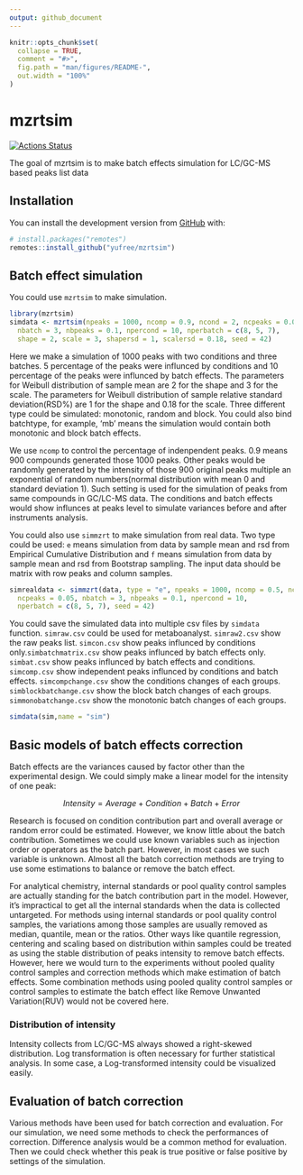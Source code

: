 ```yaml
---
output: github_document
---
```


<!-- README.md is generated from README.Rmd. Please edit that file -->

```r
knitr::opts_chunk$set(
  collapse = TRUE,
  comment = "#>",
  fig.path = "man/figures/README-",
  out.width = "100%"
)
```

# mzrtsim

<!-- badges: start -->
[![Actions Status](https://github.com/yufree/mzrtsim/workflows/Render%20and%20Deploy%20RMarkdown%20Website/badge.svg)](https://github.com/yufree/mzrtsim/actions)
<!-- badges: end -->

The goal of mzrtsim is to make batch effects simulation for LC/GC-MS based peaks list data

## Installation

You can install the development version from [GitHub](https://github.com/) with:

``` r
# install.packages("remotes")
remotes::install_github("yufree/mzrtsim")
```

## Batch effect simulation

You could use `mzrtsim` to make simulation.

```r
library(mzrtsim)
simdata <- mzrtsim(npeaks = 1000, ncomp = 0.9, ncond = 2, ncpeaks = 0.05,
  nbatch = 3, nbpeaks = 0.1, npercond = 10, nperbatch = c(8, 5, 7),
  shape = 2, scale = 3, shapersd = 1, scalersd = 0.18, seed = 42)
```

Here we make a simulation of 1000 peaks with two conditions and three batches. 5 percentage of the peaks were influnced by conditions and 10 percentage of the peaks were influnced by batch effects. The parameters for Weibull distribution of sample mean are 2 for the shape and 3 for the scale. The parameters for Weibull distribution of sample relative standard deviation(RSD%) are 1 for the shape and 0.18 for the scale. Three different type could be simulated: monotonic, random and block. You could also bind batchtype, for example, 'mb' means the simulation would contain both monotonic and block batch effects.

We use `ncomp` to control the percentage of indenpendent peaks. 0.9 means 900 compounds generated those 1000 peaks. Other peaks would be randomly generated by the intensity of those 900 original peaks multiple an exponential of random numbers(normal distribution with mean 0 and standard deviation 1). Such setting is used for the simulation of peaks from same compounds in GC/LC-MS data. The conditions and batch effects would show influnces at peaks level to simulate variances before and after instruments analysis.

You could also use `simmzrt` to make simulation from real data. Two type could be used: `e` means simulation from data by sample mean and rsd from Empirical Cumulative Distribution and `f` means simulation from data by sample mean and rsd from Bootstrap sampling. The input data should be matrix with row peaks and column samples.

```r
simrealdata <- simmzrt(data, type = "e", npeaks = 1000, ncomp = 0.5, ncond = 2,
  ncpeaks = 0.05, nbatch = 3, nbpeaks = 0.1, npercond = 10,
  nperbatch = c(8, 5, 7), seed = 42)
```

You could save the simulated data into multiple csv files by `simdata` function. `simraw.csv` could be used for metaboanalyst. `simraw2.csv` show the raw peaks list. `simcon.csv` show peaks influnced by conditions only.`simbatchmatrix.csv` show peaks influnced by batch effects only. `simbat.csv` show peaks influnced by batch effects and conditions. `simcomp.csv` show independent peaks influnced by conditions and batch effects. `simcompchange.csv` show the conditions changes of each groups. `simblockbatchange.csv` show the block batch changes of each groups. `simmonobatchange.csv` show the monotonic batch changes of each groups.

```r
simdata(sim,name = "sim")
```

## Basic models of batch effects correction

Batch effects are the variances caused by factor other than the experimental design. We could simply make a linear model for the intensity of one peak:

$$Intensity =  Average + Condition + Batch + Error$$

Research is focused on condition contribution part and overall average or random error could be estimated. However, we know little about the batch contribution. Sometimes we could use known variables such as injection order or operators as the batch part. However, in most cases we such variable is unknown. Almost all the batch correction methods are trying to use some estimations to balance or remove the batch effect.

For analytical chemistry, internal standards or pool quality control samples are actually standing for the batch contribution part in the model. However, it's impractical to get all the internal standards when the data is collected untargeted. For methods using internal standards or pool quality control samples, the variations among those samples are usually removed as median, quantile, mean or the ratios. Other ways like quantile regression, centering and scaling based on distribution within samples could be treated as using the stable distribution of peaks intensity to remove batch effects. However, here we would turn to the experiments without pooled quality control samples and correction methods which make estimation of batch effects. Some combination methods using pooled quality control samples  or control samples to estimate the batch effect like Remove Unwanted Variation(RUV) would not be covered here.

### Distribution of intensity

Intensity collects from LC/GC-MS always showed a right-skewed distribution. Log transformation is often necessary for further statistical analysis. In some case, a Log-transformed intensity could be visualized easily.

## Evaluation of batch correction

Various methods have been used for batch correction and evaluation. For our simulation, we need some methods to check the performances of correction. Difference analysis would be a common method for evaluation. Then we could check whether this peak is true positive or false positive by settings of the simulation. 

